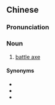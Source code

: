{{also|战斧}}
==Chinese==
{{zh-forms|s=战斧}}

===Pronunciation===
{{zh-pron
|m=zhànfǔ
|cat=n
}}

===Noun===
{{zh-noun}}

# [[battle axe]]

====Synonyms====
* {{zh-l|大斧子}}
* {{zh-l|斧鉞}}
* {{zh-l|戚揚/戚扬}}